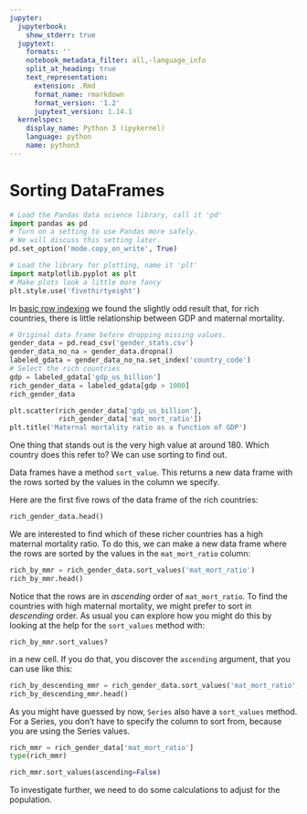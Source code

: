 ```yaml
---
jupyter:
  jupyterbook:
    show_stderr: true
  jupytext:
    formats: ''
    notebook_metadata_filter: all,-language_info
    split_at_heading: true
    text_representation:
      extension: .Rmd
      format_name: rmarkdown
      format_version: '1.2'
      jupytext_version: 1.14.1
  kernelspec:
    display_name: Python 3 (ipykernel)
    language: python
    name: python3
---
```


# Sorting DataFrames

```python
# Load the Pandas data science library, call it 'pd'
import pandas as pd
# Turn on a setting to use Pandas more safely.
# We will discuss this setting later.
pd.set_option('mode.copy_on_write', True)

# Load the library for plotting, name it 'plt'
import matplotlib.pyplot as plt
# Make plots look a little more fancy
plt.style.use('fivethirtyeight')
```

In [basic row indexing](df_basic_row_indexing.Rmd) we found the slightly odd
result that, for rich countries, there is little relationship between GDP and
maternal mortality.

```python
# Original data frame before dropping missing values.
gender_data = pd.read_csv('gender_stats.csv')
gender_data_no_na = gender_data.dropna()
labeled_gdata = gender_data_no_na.set_index('country_code')
# Select the rich countries
gdp = labeled_gdata['gdp_us_billion']
rich_gender_data = labeled_gdata[gdp > 1000]
rich_gender_data
```

```python
plt.scatter(rich_gender_data['gdp_us_billion'],
            rich_gender_data['mat_mort_ratio'])
plt.title('Maternal mortality ratio as a function of GDP')
```

One thing that stands out is the very high value at around 180.   Which country
does this refer to?  We can use sorting to find out.

Data frames have a method `sort_value`.  This returns a new data frame with the
rows sorted by the values in the column we specify.

Here are the first five rows of the data frame of the rich countries:

```python
rich_gender_data.head()
```

We are interested to find which of these richer countries has a high maternal
mortality ratio.  To do this, we can make a new data frame where the rows are
sorted by the values in the `mat_mort_ratio` column:

```python
rich_by_mmr = rich_gender_data.sort_values('mat_mort_ratio')
rich_by_mmr.head()
```

Notice that the rows are in *ascending* order of `mat_mort_ratio`.  To find the countries with high maternal mortality, we might prefer to sort in *descending* order.  As usual you can explore how
you might do this by looking at the help for the `sort_values` method with:

```
rich_by_mmr.sort_values?
```

in a new cell.   If you do that, you discover the `ascending` argument, that
you can use like this:

```python
rich_by_descending_mmr = rich_gender_data.sort_values('mat_mort_ratio', ascending=False)
rich_by_descending_mmr.head()
```

As you might have guessed by now, `Series` also have a `sort_values` method.
For a Series, you don't have to specify the column to sort from, because you
are using the Series values.

```python
rich_mmr = rich_gender_data['mat_mort_ratio']
type(rich_mmr)
```

```python
rich_mmr.sort_values(ascending=False)
```

To investigate further, we need to do some calculations to adjust for the
population.
